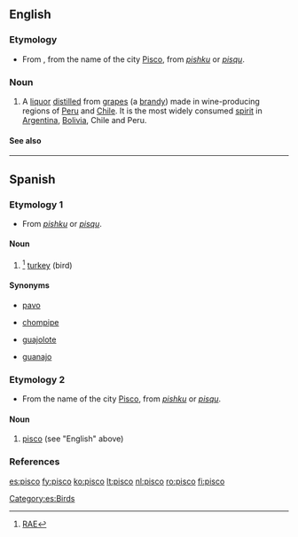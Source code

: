 ==English==

===Etymology===
* From {{etyl|es}}, from the name of the city [[w:Pisco, Peru|Pisco]], from {{Quech.}} ''[[pishku]]'' or ''[[pisqu]]''.

===Noun===
{{en-noun}}

# A [[liquor]] [[distilled]] from [[grape]]s (a [[brandy]]) made in wine-producing regions of [[w:Peru|Peru]] and [[w:Chile|Chile]].  It is the most widely consumed [[spirit]] in [[w:Argentina|Argentina]], [[w:Bolivia|Bolivia]], Chile and Peru.

====See also====
{{projectlinks
|pedia}}

----

==Spanish==

===Etymology 1===
* From {{Quech.|es}} ''[[pishku]]'' or ''[[pisqu]]''.

====Noun====
{{es-noun-m}}

# {{context|Venezuela|Colombia}}<ref>[http://buscon.rae.es/draeI/SrvltConsulta?TIPO_BUS=3&LEMA=pisco RAE]</ref> [[turkey]] (bird)

====Synonyms====
* [[pavo]]
* {{italbrac|Mexico|Central America}} [[chompipe]] {{m}}
* {{italbrac|Mexico|Central America}} [[guajolote]] {{m}}
* {{italbrac|Cuba}} [[guanajo]] {{m}}

===Etymology 2===
* From the name of the city [[w:Pisco, Peru|Pisco]], from {{Quech.|es}} ''[[pishku]]'' or ''[[pisqu]]''.

====Noun====
{{es-noun-m}}

# [[#English|pisco]] (see "English" above)

===References===
<references />

[[Category:es:Birds]]

[[es:pisco]]
[[fy:pisco]]
[[ko:pisco]]
[[lt:pisco]]
[[nl:pisco]]
[[ro:pisco]]
[[fi:pisco]]